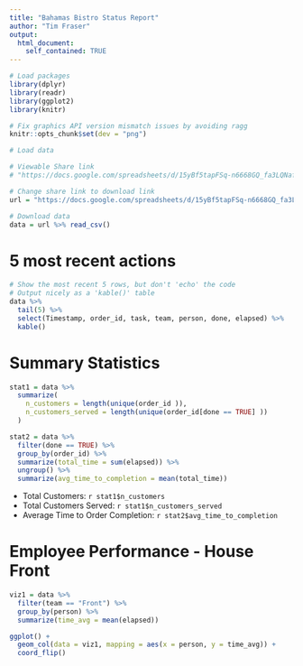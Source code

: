 ```yaml
---
title: "Bahamas Bistro Status Report"
author: "Tim Fraser"
output: 
  html_document:
    self_contained: TRUE
---
```

```r

# Load packages
library(dplyr)
library(readr)
library(ggplot2)
library(knitr)

# Fix graphics API version mismatch issues by avoiding ragg
knitr::opts_chunk$set(dev = "png")

# Load data

# Viewable Share link
# "https://docs.google.com/spreadsheets/d/15yBf5tapFSq-n6668GQ_fa3LQNafJUtxxJdjPhbaT3c/edit?usp=sharing"

# Change share link to download link
url = "https://docs.google.com/spreadsheets/d/15yBf5tapFSq-n6668GQ_fa3LQNafJUtxxJdjPhbaT3c/export?format=csv"

# Download data
data = url %>% read_csv()
```

# 5 most recent actions

```r
# Show the most recent 5 rows, but don't 'echo' the code
# Output nicely as a 'kable()' table
data %>% 
  tail(5) %>% 
  select(Timestamp, order_id, task, team, person, done, elapsed) %>%
  kable()
```


# Summary Statistics

```r
stat1 = data %>% 
  summarize(
    n_customers = length(unique(order_id )),
    n_customers_served = length(unique(order_id[done == TRUE] ))
  )

stat2 = data %>%
  filter(done == TRUE) %>%
  group_by(order_id) %>%
  summarize(total_time = sum(elapsed)) %>%
  ungroup() %>%
  summarize(avg_time_to_completion = mean(total_time))
```

- Total Customers: `r stat1$n_customers`
- Total Customers Served: `r stat1$n_customers_served`
- Average Time to Order Completion: `r stat2$avg_time_to_completion`


# Employee Performance - House Front

```r
viz1 = data %>%
  filter(team == "Front") %>%
  group_by(person) %>%
  summarize(time_avg = mean(elapsed))

ggplot() +
  geom_col(data = viz1, mapping = aes(x = person, y = time_avg)) +
  coord_flip()
```
